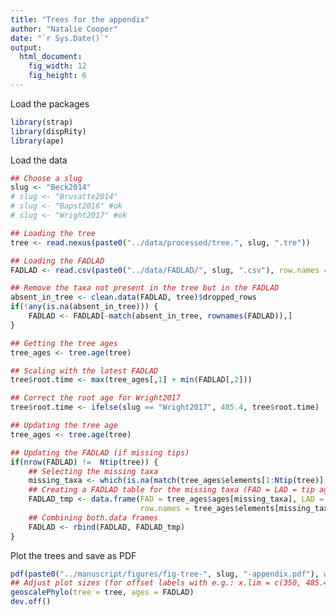 ```yaml
---
title: "Trees for the appendix"
author: "Natalie Cooper"
date: "`r Sys.Date()`"
output:
  html_document:
    fig_width: 12
    fig_height: 6
---
```


Load the packages 

```r
library(strap)
library(dispRity)
library(ape)
```

Load the data

```r
## Choose a slug
slug <- "Beck2014"
# slug <- "Brusatte2014"
# slug <- "Bapst2016" #ok
# slug <- "Wright2017" #ok

## Loading the tree
tree <- read.nexus(paste0("../data/processed/tree.", slug, ".tre"))

## Loading the FADLAD
FADLAD <- read.csv(paste0("../data/FADLAD/", slug, ".csv"), row.names = 1, header = TRUE)

## Remove the taxa not present in the tree but in the FADLAD
absent_in_tree <- clean.data(FADLAD, tree)$dropped_rows
if(!any(is.na(absent_in_tree))) {
    FADLAD <- FADLAD[-match(absent_in_tree, rownames(FADLAD)),]
}

## Getting the tree ages
tree_ages <- tree.age(tree)

## Scaling with the latest FADLAD
tree$root.time <- max(tree_ages[,1] + min(FADLAD[,2]))

## Correct the root age for Wright2017
tree$root.time <- ifelse(slug == "Wright2017", 485.4, tree$root.time)

## Updating the tree age
tree_ages <- tree.age(tree)

## Updating the FADLAD (if missing tips)
if(nrow(FADLAD) !=  Ntip(tree)) {
    ## Selecting the missing taxa
    missing_taxa <- which(is.na(match(tree_ages$elements[1:Ntip(tree)], rownames(FADLAD))))
    ## Creating a FADLAD table for the missing taxa (FAD = LAD = tip age)
    FADLAD_tmp <- data.frame(FAD = tree_ages$ages[missing_taxa], LAD = tree_ages$ages[missing_taxa],
                             row.names = tree_ages$elements[missing_taxa])
    ## Combining both.data frames
    FADLAD <- rbind(FADLAD, FADLAD_tmp)
}
```

Plot the trees and save as PDF

```r
pdf(paste0("../manuscript/figures/fig-tree-", slug, "-appendix.pdf"), width = 12, height = 12) 
## Adjust plot sizes (for offset labels with e.g.: x.lim = c(350, 485.4) and cex.tip = 0.5))
geoscalePhylo(tree = tree, ages = FADLAD)
dev.off()
```
